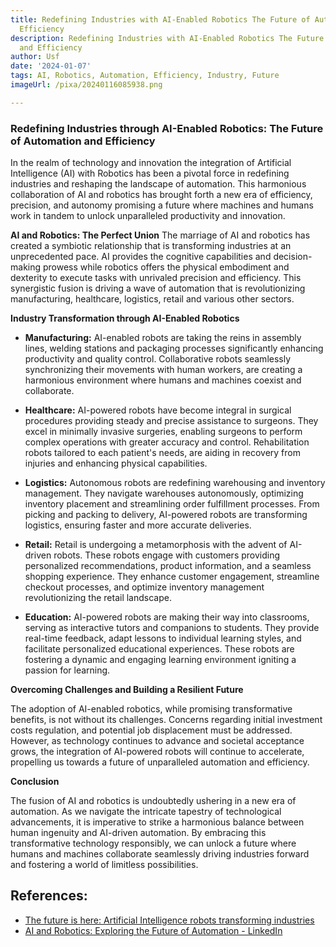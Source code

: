 ```yaml
---
title: Redefining Industries with AI-Enabled Robotics The Future of Automation and
  Efficiency
description: Redefining Industries with AI-Enabled Robotics The Future of Automation
  and Efficiency
author: Usf
date: '2024-01-07'
tags: AI, Robotics, Automation, Efficiency, Industry, Future
imageUrl: /pixa/20240116085938.png

---
```

### Redefining Industries through  AI-Enabled Robotics: The Future of Automation and Efficiency

In the realm of technology and innovation the integration of Artificial Intelligence  (AI) with Robotics  has been a pivotal force in redefining industries and reshaping the landscape of automation. This harmonious collaboration of AI and robotics has brought  forth a new era of efficiency, precision, and autonomy promising a future where  machines and humans  work in tandem to unlock unparalleled productivity and innovation. 

**AI and Robotics: The Perfect Union**
The marriage of AI and robotics has created a symbiotic relationship that is transforming industries at an unprecedented  pace. AI provides the  cognitive  capabilities and  decision-making prowess while robotics offers the physical embodiment and dexterity to execute tasks with  unrivaled precision and efficiency. This synergistic fusion is driving a wave  of automation that is revolutionizing manufacturing, healthcare, logistics, retail and various other sectors.

**Industry Transformation through AI-Enabled  Robotics**

* **Manufacturing:** AI-enabled  robots are taking  the reins in assembly lines, welding stations and packaging processes  significantly enhancing productivity and quality control. Collaborative robots seamlessly synchronizing  their movements with human workers, are creating a harmonious environment where humans and  machines coexist and  collaborate.

* **Healthcare:** AI-powered robots have become integral in surgical procedures providing steady and precise assistance to  surgeons. They excel in minimally invasive surgeries, enabling surgeons to perform complex operations with greater accuracy and control. Rehabilitation robots tailored to each patient's needs, are aiding in recovery from injuries and enhancing physical capabilities.

* **Logistics:** Autonomous robots are redefining warehousing and inventory management. They navigate warehouses autonomously, optimizing inventory placement and streamlining order fulfillment processes. From picking and packing to delivery, AI-powered  robots are transforming logistics, ensuring  faster and more accurate deliveries.

* **Retail:**  Retail is undergoing a metamorphosis with the  advent  of AI-driven robots. These  robots engage with customers providing personalized recommendations, product information, and a seamless  shopping experience.  They enhance customer engagement, streamline checkout processes, and optimize inventory  management  revolutionizing the retail landscape.

* **Education:** AI-powered robots are  making their way into classrooms, serving as interactive tutors and companions to students. They provide real-time feedback, adapt lessons to individual learning  styles, and facilitate personalized educational  experiences. These robots are  fostering a dynamic and engaging learning environment igniting a passion for  learning.

**Overcoming Challenges and Building a Resilient Future**

The adoption of AI-enabled robotics, while promising transformative benefits, is not without  its  challenges. Concerns regarding initial investment costs regulation, and potential job displacement must be  addressed. However, as technology continues to advance and societal  acceptance grows, the integration of AI-powered robots will continue to accelerate, propelling us towards a future of  unparalleled automation  and  efficiency.

**Conclusion**

The fusion of AI and robotics is undoubtedly ushering  in a new era of automation. As we  navigate the  intricate tapestry of  technological advancements, it is imperative  to strike a harmonious balance between human ingenuity and AI-driven automation. By embracing this transformative technology responsibly, we can unlock a future where humans and machines  collaborate seamlessly driving industries forward and fostering a world of limitless possibilities.

## References:
- [The future is here: Artificial Intelligence robots transforming industries](https://robotnik.eu/the-future-is-here-artificial-intelligence-robots-transforming-industries/)
- [AI and Robotics: Exploring the Future of Automation - LinkedIn](https://www.linkedin.com/pulse/ai-robotics-exploring-future-automation-datathick)
